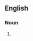 ==English==

===Noun===
{{en-noun|~}}

# {{lb|en|British}} {{alternative spelling of|en|serialization}}